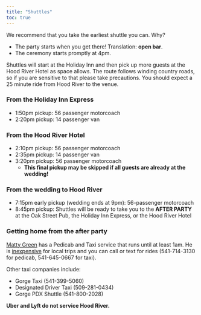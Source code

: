 ```yaml
---
title: "Shuttles"
toc: true
---
```


We recommend that you take the earliest shuttle you can. Why?

- The party starts when you get there! Translation: **open bar**.
- The ceremony starts promptly at 4pm.

Shuttles will start at the Holiday Inn and then pick up more guests at the Hood River Hotel as space allows. The route follows winding country roads, so if you are sensitive to that please take precautions. You should expect a 25 minute ride from Hood River to the venue.

### From the Holiday Inn Express

- 1:50pm pickup: 56 passenger motorcoach
- 2:20pm pickup: 14 passenger van

### From the Hood River Hotel

- 2:10pm pickup: 56 passenger motorcoach
- 2:35pm pickup: 14 passenger van
- 3:20pm pickup: 56 passenger motorcoach
    - **This final pickup may be skipped if all guests are already at the wedding!**

### From the wedding to Hood River

- 7:15pm early pickup (wedding ends at 9pm): 56-passenger motorcoach
- 8:45pm pickup: Shuttles will be ready to take you to the **AFTER PARTY** at the Oak Street Pub, the Holiday Inn Express, or the Hood River Hotel

### Getting home from the after party

[Matty Green](https://hoodriverpedicab.com/) has a Pedicab and Taxi service that runs until at least 1am. He is [inexpensive](https://hoodriverpedicab.com/rates) for local trips and you can call or text for rides (541-714-3130 for pedicab, 541-645-0667 for taxi). 

Other taxi companies include:

- Gorge Taxi (541-399-5060)
- Designated Driver Taxi (509-281-0434)
- Gorge PDX Shuttle (541-800-2028)

**Uber and Lyft do not service Hood River.**